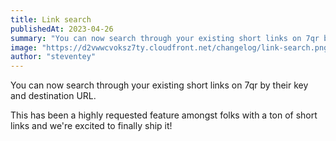 ```yaml
---
title: Link search
publishedAt: 2023-04-26
summary: "You can now search through your existing short links on 7qr by their key and destination URL."
image: "https://d2vwwcvoksz7ty.cloudfront.net/changelog/link-search.png"
author: "steventey"
---
```


You can now search through your existing short links on 7qr by their key and destination URL.

This has been a highly requested feature amongst folks with a ton of short links and we're excited to finally ship it!
